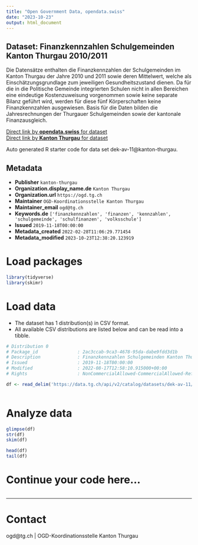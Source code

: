 ```yaml
---
title: "Open Government Data, opendata.swiss"
date: "2023-10-23"
output: html_document
---
```


## Dataset: Finanzkennzahlen Schulgemeinden Kanton Thurgau 2010/2011

Die Datensätze enthalten die Finanzkennzahlen der Schulgemeinden im Kanton Thurgau der Jahre 2010 und 2011 sowie deren Mittelwert, welche als Einschätzungsgrundlage zum jeweiligen Gesundheitszustand dienen. Da für die in die Politische Gemeinde integrierten Schulen nicht in allen Bereichen eine eindeutige Kostenzuweisung vorgenommen sowie keine separate Bilanz geführt wird, werden für diese fünf Körperschaften keine Finanzkennzahlen ausgewiesen. Basis für die Daten bilden die Jahresrechnungen der Thurgauer Schulgemeinden sowie der kantonale Finanzausgleich.

[Direct link by **opendata.swiss** for dataset](https://opendata.swiss/de/dataset/finanzkennzahlen-schulgemeinden-kanton-thurgau-2010-2011)<br>
[Direct link by **Kanton Thurgau** for dataset](https://data.tg.ch/explore/dataset/dek-av-11/)

Auto generated R starter code for data set dek-av-11@kanton-thurgau.

## Metadata

- **Publisher** `kanton-thurgau`
- **Organization.display_name.de** `Kanton Thurgau`
- **Organization.url** `https://ogd.tg.ch`
- **Maintainer** `OGD-Koordinationsstelle Kanton Thurgau`
- **Maintainer_email** `ogd@tg.ch`
- **Keywords.de** `['finanzkennzahlen', 'finanzen', 'kennzahlen', 'schulgemeinde', 'schulfinanzen', 'volksschule']`
- **Issued** `2019-11-18T00:00:00`
- **Metadata_created** `2022-02-28T11:06:29.771454`
- **Metadata_modified** `2023-10-23T12:38:20.123919`


# Load packages

```r

library(tidyverse)
library(skimr)

```

# Load data

-   The dataset has 1 distribution(s) in CSV format.
-   All available CSV distributions are listed below and can be read into a tibble.

```r

# Distribution 0
# Package_id               : 2ac3ccab-9ca3-4678-95da-dabe9fdd3d1b
# Description              : Finanzkennzahlen Schulgemeinden Kanton Thurgau 2010/2011 (csv)
# Issued                   : 2019-11-18T00:00:00
# Modified                 : 2022-08-17T12:58:10.915000+00:00
# Rights                   : NonCommercialAllowed-CommercialAllowed-ReferenceRequired

df <- read_delim('https://data.tg.ch/api/v2/catalog/datasets/dek-av-11/exports/csv')



```

# Analyze data

```r

glimpse(df)
str(df)
skim(df)

head(df)
tail(df)

```

# Continue your code here...

```r

```

------------------------------------------------------------------------

# Contact

ogd@tg.ch | OGD-Koordinationsstelle Kanton Thurgau
